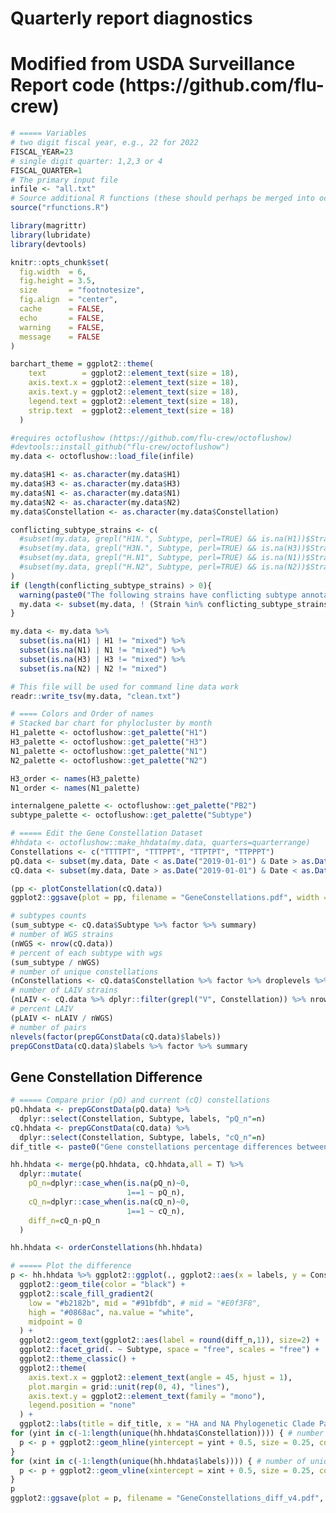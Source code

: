 <!-- table styling -->
<style>
th, td {
  padding-top: 0px;
  padding-bottom: 0px;
  padding-left: 3px;
  padding-right: 3px;
}
table {
  padding-left: 3px;
  padding-right: 3px;
}
/*  uncomment to make even rows gray
tr:nth-child(even) {
  background-color: #E0E0E0;
}
*/
</style>


# Quarterly report diagnostics
# Modified from USDA Surveillance Report code (https://github.com/flu-crew)

```{r}
# ===== Variables
# two digit fiscal year, e.g., 22 for 2022
FISCAL_YEAR=23
# single digit quarter: 1,2,3 or 4
FISCAL_QUARTER=1
# The primary input file
infile <- "all.txt"
# Source additional R functions (these should perhaps be merged into octoflushow)
source("rfunctions.R")
```



```{r,echo=FALSE}
library(magrittr)
library(lubridate)
library(devtools)

knitr::opts_chunk$set(
  fig.width  = 6,
  fig.height = 3.5,
  size       = "footnotesize",
  fig.align  = "center",
  cache      = FALSE,
  echo       = FALSE,
  warning    = FALSE,
  message    = FALSE
)

barchart_theme = ggplot2::theme(
    text        = ggplot2::element_text(size = 18),
    axis.text.x = ggplot2::element_text(size = 18),
    axis.text.y = ggplot2::element_text(size = 18),
    legend.text = ggplot2::element_text(size = 18),
    strip.text  = ggplot2::element_text(size = 18)
  )
```


```{r}
#requires octoflushow (https://github.com/flu-crew/octoflushow)
#devtools::install_github("flu-crew/octoflushow")
my.data <- octoflushow::load_file(infile)

my.data$H1 <- as.character(my.data$H1)
my.data$H3 <- as.character(my.data$H3)
my.data$N1 <- as.character(my.data$N1)
my.data$N2 <- as.character(my.data$N2)
my.data$Constellation <- as.character(my.data$Constellation)

conflicting_subtype_strains <- c(
  #subset(my.data, grepl("H1N.", Subtype, perl=TRUE) && is.na(H1))$Strain,
  #subset(my.data, grepl("H3N.", Subtype, perl=TRUE) && is.na(H3))$Strain,
  #subset(my.data, grepl("H.N1", Subtype, perl=TRUE) && is.na(N1))$Strain,
  #subset(my.data, grepl("H.N2", Subtype, perl=TRUE) && is.na(N2))$Strain
)
if (length(conflicting_subtype_strains) > 0){
  warning(paste0("The following strains have conflicting subtype annotations and will be removed:", paste0(conflicting_subtype_strains, sep=", ")))
  my.data <- subset(my.data, ! (Strain %in% conflicting_subtype_strains))
}

my.data <- my.data %>%
  subset(is.na(H1) | H1 != "mixed") %>%
  subset(is.na(N1) | N1 != "mixed") %>%
  subset(is.na(H3) | H3 != "mixed") %>%
  subset(is.na(N2) | N2 != "mixed")

# This file will be used for command line data work
readr::write_tsv(my.data, "clean.txt")

# ==== Colors and Order of names
# Stacked bar chart for phylocluster by month
H1_palette <- octoflushow::get_palette("H1")
H3_palette <- octoflushow::get_palette("H3")
N1_palette <- octoflushow::get_palette("N1")
N2_palette <- octoflushow::get_palette("N2")

H3_order <- names(H3_palette)
N1_order <- names(N1_palette)

internalgene_palette <- octoflushow::get_palette("PB2")
subtype_palette <- octoflushow::get_palette("Subtype")
```

```{r, fig.width=10,fig.height=6}
# ===== Edit the Gene Constellation Dataset
#hhdata <- octoflushow::make_hhdata(my.data, quarters=quarterrange)
Constellations <- c("TTTTPT", "TTTPPT", "TTPTPT", "TTPPPT")
pQ.data <- subset(my.data, Date < as.Date("2019-01-01") & Date > as.Date("2016-01-01") & Constellation %in% Constellations) # 2016 through 2018
cQ.data <- subset(my.data, Date > as.Date("2019-01-01") & Date < as.Date("2022-01-01") & Constellation %in% Constellations) # 2019 through 2021

(pp <- plotConstellation(cQ.data))
ggplot2::ggsave(plot = pp, filename = "GeneConstellations.pdf", width = 11, height = 6, dpi = 300)
```

```{r, echo=TRUE}
# subtypes counts
(sum_subtype <- cQ.data$Subtype %>% factor %>% summary)
# number of WGS strains
(nWGS <- nrow(cQ.data))
# percent of each subtype with wgs
(sum_subtype / nWGS)
# number of unique constellations
(nConstellations <- cQ.data$Constellation %>% factor %>% droplevels %>% nlevels)
# number of LAIV strains
(nLAIV <- cQ.data %>% dplyr::filter(grepl("V", Constellation)) %>% nrow)
# percent LAIV
(pLAIV <- nLAIV / nWGS)
# number of pairs
nlevels(factor(prepGConstData(cQ.data)$labels))
prepGConstData(cQ.data)$labels %>% factor %>% summary
```

## Gene Constellation Difference

```{r, fig.width=10,fig.height=6}
# ===== Compare prior (pQ) and current (cQ) constellations
pQ.hhdata <- prepGConstData(pQ.data) %>%
  dplyr::select(Constellation, Subtype, labels, "pQ_n"=n)
cQ.hhdata <- prepGConstData(cQ.data) %>%
  dplyr::select(Constellation, Subtype, labels, "cQ_n"=n)
dif_title <- paste0("Gene constellations percentage differences between three-year time periods 2016-2018 and 2019-2021")

hh.hhdata <- merge(pQ.hhdata, cQ.hhdata,all = T) %>%
  dplyr::mutate(
    pQ_n=dplyr::case_when(is.na(pQ_n)~0,
                          1==1 ~ pQ_n),
    cQ_n=dplyr::case_when(is.na(cQ_n)~0,
                          1==1 ~ cQ_n),
    diff_n=cQ_n-pQ_n
  )

hh.hhdata <- orderConstellations(hh.hhdata)

# ===== Plot the difference
p <- hh.hhdata %>% ggplot2::ggplot(., ggplot2::aes(x = labels, y = Constellation, fill = diff_n))+
  ggplot2::geom_tile(color = "black") +
  ggplot2::scale_fill_gradient2(
    low = "#b2182b", mid = "#91bfdb", # mid = "#E0f3F8",
    high = "#0868ac", na.value = "white",
    midpoint = 0
  ) +
  ggplot2::geom_text(ggplot2::aes(label = round(diff_n,1)), size=2) +
  ggplot2::facet_grid(. ~ Subtype, space = "free", scales = "free") +
  ggplot2::theme_classic() +
  ggplot2::theme(
    axis.text.x = ggplot2::element_text(angle = 45, hjust = 1),
    plot.margin = grid::unit(rep(0, 4), "lines"),
    axis.text.y = ggplot2::element_text(family = "mono"),
    legend.position = "none"
  ) +
  ggplot2::labs(title = dif_title, x = "HA and NA Phylogenetic Clade Pairs", fill="diff")
for (yint in c(-1:length(unique(hh.hhdata$Constellation)))) { # number of unique constellations
  p <- p + ggplot2::geom_hline(yintercept = yint + 0.5, size = 0.25, color = "gray")
}
for (xint in c(-1:length(unique(hh.hhdata$labels)))) { # number of unique ha/na pairings
  p <- p + ggplot2::geom_vline(xintercept = xint + 0.5, size = 0.25, color = "gray")
}
p
ggplot2::ggsave(plot = p, filename = "GeneConstellations_diff_v4.pdf", width = 15, height = 6, dpi = 300)
```

